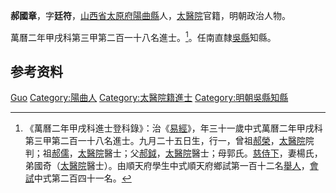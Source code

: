 {{明清人物信息框
| 姓名 = 郝國章
| 原名 =
| 圖片名稱= 
| 圖片大小 =
| 圖片說明 = 
| 最高職務 = 蘇州府吳縣知縣
| 國家 = 大明 
| 爵位 =
| 籍貫 = [[山西省|山西省]][[太原府|太原府]][[陽曲縣|陽曲縣]]
| 族裔 = 
| 旗籍 = 
| 字號 = 
| 諡號 =
| 出生日期 = 九月二十五日
| 出生地點 =
| 逝世日期 = 卒年不詳
| 逝世地點 =
| 墓葬 =
| 配偶 = 楊氏
| 親屬 = 曾祖[[郝榮|郝榮]]，祖[[郝儒|郝儒]]，父[[郝鉞|郝鉞]]，母郭氏
| 出身 =
* 萬曆二年甲戌科同進士出身
| 經歷 =
| 著作 =  
}}
'''郝國章'''{{BD|1544年||？年||}}，字'''廷符'''，[[山西省|山西省]][[太原府|太原府]][[陽曲縣|陽曲縣]]人，[[太醫院|太醫院]]官籍，明朝政治人物。

萬曆二年甲戌科第三甲第二百一十八名進士。<ref>《萬曆二年甲戌科進士登科錄》：治《[[易經|易經]]》，年三十一歲中式萬曆二年甲戌科第三甲第二百一十八名進士。九月二十五日生，行一，曾祖[[郝榮|郝榮]]，[[太醫院|太醫院]]院判；祖[[郝儒|郝儒]]，[[太醫院|太醫院]]醫士；父[[郝鉞|郝鉞]]，[[太醫院|太醫院]]醫士；母郭氏。[[慈侍下|慈侍下]]，妻楊氏，弟國奇（[[太醫院|太醫院]]醫士）。由順天府學生中式順天府鄉試第一百十二名[[舉人|舉人]]，[[會試|會試]]中式第二百四十一名。</ref>。任南直隸[[吳縣|吳縣]]知縣。

== 参考资料 ==
{{reflist}}
{{明朝人物小作品}}
{{萬曆二年甲戌科殿试金榜}}

{{Authority control}}
{{DEFAULTSORT:Hao郝}}
[[Category:郝姓|Guo]]
[[Category:陽曲人|Category:陽曲人]]
[[Category:太醫院籍進士|Category:太醫院籍進士]]
[[Category:明朝吳縣知縣|Category:明朝吳縣知縣]]